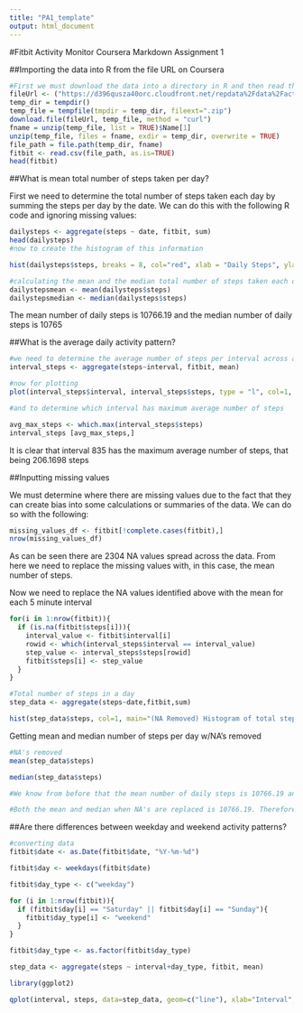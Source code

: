```yaml
---
title: "PA1_template"
output: html_document
---
```

#Fitbit Activity Monitor Coursera Markdown Assignment 1

##Importing the data into R from the file URL on Coursera

```r
#First we must download the data into a directory in R and then read that data into our table which will ultimately be used for the rest of the project. 
fileUrl <- ("https://d396qusza40orc.cloudfront.net/repdata%2Fdata%2Factivity.zip")
temp_dir = tempdir()
temp_file = tempfile(tmpdir = temp_dir, fileext=".zip")
download.file(fileUrl, temp_file, method = "curl")
fname = unzip(temp_file, list = TRUE)$Name[1]
unzip(temp_file, files = fname, exdir = temp_dir, overwrite = TRUE)
file_path = file.path(temp_dir, fname)
fitbit <- read.csv(file_path, as.is=TRUE)
head(fitbit)
```

##What is mean total number of steps taken per day?

First we need to determine the total number of steps taken each day by summing the steps per day by the date. We can do this with the following R code and ignoring missing values:
```r
dailysteps <- aggregate(steps ~ date, fitbit, sum)
head(dailysteps)
#now to create the histogram of this information

hist(dailysteps$steps, breaks = 8, col="red", xlab = "Daily Steps", ylab = "Frequency", main = "Total Number of Steps Taken Each Day")

#calculating the mean and the median total number of steps taken each day
dailystepsmean <- mean(dailysteps$steps)
dailystepsmedian <- median(dailysteps$steps)
```
The mean number of daily steps is 10766.19 and the median number of daily steps is 10765

##What is the average daily activity pattern?

```r
#we need to determine the average number of steps per interval across all the days recorded. This can be done easily once again using the aggregate function
interval_steps <- aggregate(steps~interval, fitbit, mean)

#now for plotting
plot(interval_steps$interval, interval_steps$steps, type = "l", col=1, main="Average number of daily steps across intervals", xlab="Interval", ylab="Avg number of steps")

#and to determine which interval has maximum average number of steps

avg_max_steps <- which.max(interval_steps$steps)
interval_steps [avg_max_steps,]
```
It is clear that interval 835 has the maximum average number of steps, that being 206.1698 steps

##Inputting missing values

We must determine where there are missing values due to the fact that they can create bias into some calculations or summaries of the data. We can do so with the following:

```r
missing_values_df <- fitbit[!complete.cases(fitbit),]
nrow(missing_values_df)
```
As can be seen there are 2304 NA values spread across the data. From here we need to replace the missing values with, in this case, the mean number of steps.

Now we need to replace the NA values identified above with the mean for each 5 minute interval

```r
for(i in 1:nrow(fitbit)){
  if (is.na(fitbit$steps[i])){
    interval_value <- fitbit$interval[i]
    rowid <- which(interval_steps$interval == interval_value)
    step_value <- interval_steps$steps[rowid]
    fitbit$steps[i] <- step_value
  }
}

#Total number of steps in a day
step_data <- aggregate(steps~date,fitbit,sum)

hist(step_data$steps, col=1, main="(NA Removed) Histogram of total steps per day", xlab = "total steps per day")
```
Getting mean and median number of steps per day w/NA's removed
```r
#NA's removed
mean(step_data$steps)

median(step_data$steps)

#We know from before that the mean number of daily steps is 10766.19 and the median number is 10765.

#Both the mean and median when NA's are replaced is 10766.19. Therefore the means are the exact same but the median differs slightly.
```

##Are there differences between weekday and weekend activity patterns?

```r
#converting data
fitbit$date <- as.Date(fitbit$date, "%Y-%m-%d")

fitbit$day <- weekdays(fitbit$date)

fitbit$day_type <- c("weekday")

for (i in 1:nrow(fitbit)){
  if (fitbit$day[i] == "Saturday" || fitbit$day[i] == "Sunday"){
    fitbit$day_type[i] <- "weekend"
  }
}

fitbit$day_type <- as.factor(fitbit$day_type)

step_data <- aggregate(steps ~ interval+day_type, fitbit, mean)

library(ggplot2)

qplot(interval, steps, data=step_data, geom=c("line"), xlab="Interval", ylab="# of steps", main="Weekend vs Weekday")+ facet_wrap(~ day_type, ncol=1)
```






